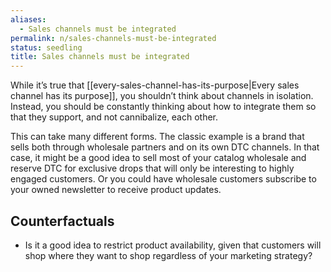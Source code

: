 ```yaml
---
aliases:
  - Sales channels must be integrated
permalink: n/sales-channels-must-be-integrated
status: seedling
title: Sales channels must be integrated
---
```

While it’s true that [[every-sales-channel-has-its-purpose|Every sales channel has its purpose]], you shouldn’t think about channels in isolation. Instead, you should be constantly thinking about how to integrate them so that they support, and not cannibalize, each other.

This can take many different forms. The classic example is a brand that sells both through wholesale partners and on its own DTC channels. In that case, it might be a good idea to sell most of your catalog wholesale and reserve DTC for exclusive drops that will only be interesting to highly engaged customers. Or you could have wholesale customers subscribe to your owned newsletter to receive product updates.

## Counterfactuals

- Is it a good idea to restrict product availability, given that customers will shop where they want to shop regardless of your marketing strategy?
